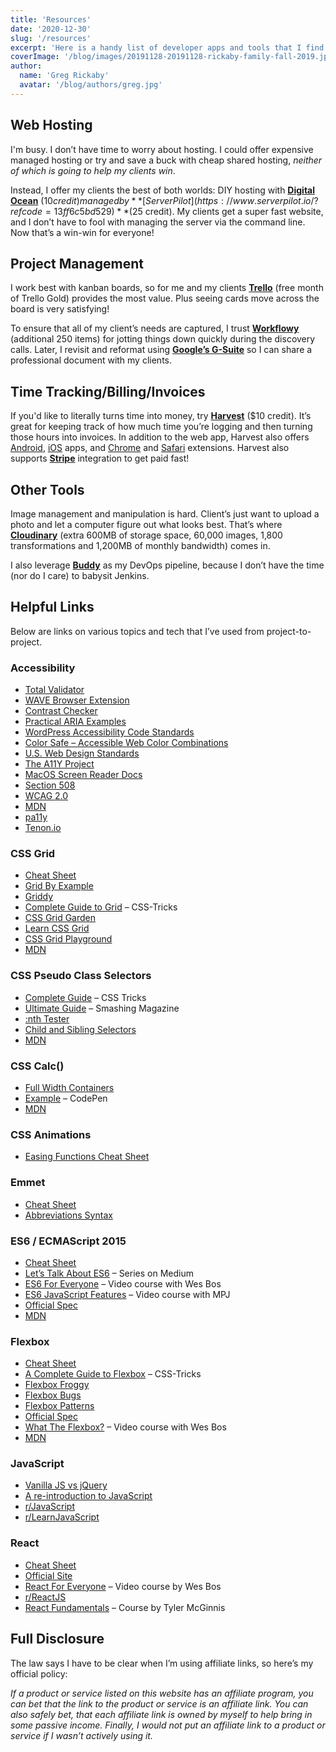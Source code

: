 ```yaml
---
title: 'Resources'
date: '2020-12-30'
slug: '/resources'
excerpt: 'Here is a handy list of developer apps and tools that I find helpful.'
coverImage: '/blog/images/20191128-20191128-rickaby-family-fall-2019.jpg'
author:
  name: 'Greg Rickaby'
  avatar: '/blog/authors/greg.jpg'
---
```


## Web Hosting

I'm busy. I don’t have time to worry about hosting. I could offer expensive managed hosting or try and save a buck with cheap shared hosting, _neither of which is going to help my clients win_.

Instead, I offer my clients the best of both worlds: DIY hosting with [**Digital Ocean**](https://m.do.co/c/94370f7c93dc) ($10 credit) managed by **[ServerPilot](https://www.serverpilot.io/?refcode=13ff6c5bd529)** ($25 credit). My clients get a super fast website, and I don’t have to fool with managing the server via the command line. Now that’s a win-win for everyone!

## Project Management

I work best with kanban boards, so for me and my clients **[Trello](https://trello.com/gregrickaby/recommend)** (free month of Trello Gold) provides the most value. Plus seeing cards move across the board is very satisfying!

To ensure that all of my client’s needs are captured, I trust **[Workflowy](https://workflowy.com/invite/3d73985c)** (additional 250 items) for jotting things down quickly during the discovery calls. Later, I revisit and reformat using **[Google’s G-Suite](https://gsuite.google.com/solutions/small-business/)** so I can share a professional document with my clients.

## Time Tracking/Billing/Invoices

If you'd like to literally turns time into money, try **[Harvest](http://try.hrv.st/1-093732)** ($10 credit). It’s great for keeping track of how much time you’re logging and then turning those hours into invoices. In addition to the web app, Harvest also offers [Android](https://www.getharvest.com/apps-and-integrations/android), [iOS](https://www.getharvest.com/apps-and-integrations/iphone) apps, and [Chrome](https://www.getharvest.com/apps-and-integrations/chrome) and [Safari](https://www.getharvest.com/apps-and-integrations/safari) extensions. Harvest also supports **[Stripe](https://stripe.com)** integration to get paid fast!

## Other Tools

Image management and manipulation is hard. Client’s just want to upload a photo and let a computer figure out what looks best. That’s where **[Cloudinary](https://cloudinary.com/invites/lpov9zyyucivvxsnalc5/sdmwtcmx0150uau2kixo)** (extra 600MB of storage space, 60,000 images, 1,800 transformations and 1,200MB of monthly bandwidth) comes in.

I also leverage **[Buddy](https://buddy.works)** as my DevOps pipeline, because I don’t have the time (nor do I care) to babysit Jenkins.

## Helpful Links

Below are links on various topics and tech that I’ve used from project-to-project.

### Accessibility

- [Total Validator](https://www.totalvalidator.com/)
- [WAVE Browser Extension](http://wave.webaim.org/extension/)
- [Contrast Checker](http://contrastchecker.com/)
- [Practical ARIA Examples](http://heydonworks.com/practical_aria_examples/)
- [WordPress Accessibility Code Standards](https://make.wordpress.org/core/handbook/best-practices/coding-standards/accessibility-coding-standards/)
- [Color Safe – Accessible Web Color Combinations](http://colorsafe.co/)
- [U.S. Web Design Standards](https://playbook.cio.gov/designstandards/getting-started/)
- [The A11Y Project](http://a11yproject.com/)
- [MacOS Screen Reader Docs](https://help.apple.com/voiceover/info/guide/10.12/)
- [Section 508](https://www.section508.gov/content/learn/standards/quick-reference-guide#1194.22)
- [WCAG 2.0](https://www.w3.org/TR/WCAG20/)
- [MDN](https://developer.mozilla.org/en-US/docs/Web/Accessibility)
- [pa11y](https://github.com/pa11y/pa11y)
- [Tenon.io](https://tenon.io/)

### CSS Grid

- [Cheat Sheet](https://alialaa.github.io/css-grid-cheat-sheet/)
- [Grid By Example](https://gridbyexample.com/)
- [Griddy](http://griddy.io/)
- [Complete Guide to Grid](https://css-tricks.com/snippets/css/complete-guide-grid/) – CSS-Tricks
- [CSS Grid Garden](http://cssgridgarden.com/)
- [Learn CSS Grid](http://learncssgrid.com/)
- [CSS Grid Playground](https://www.cssgridplayground.com/)
- [MDN](https://developer.mozilla.org/en-US/docs/Web/CSS/CSS_Grid_Layout)

### CSS Pseudo Class Selectors

- [Complete Guide](https://css-tricks.com/pseudo-class-selectors/) – CSS Tricks
- [Ultimate Guide](https://www.smashingmagazine.com/2016/05/an-ultimate-guide-to-css-pseudo-classes-and-pseudo-elements/) – Smashing Magazine
- [:nth Tester](https://css-tricks.com/examples/nth-child-tester/)
- [Child and Sibling Selectors](https://css-tricks.com/child-and-sibling-selectors/)
- [MDN](https://developer.mozilla.org/en-US/docs/Web/CSS/CSS_Selectors/Using_the_:target_pseudo-class_in_selectors)

### CSS Calc()

- [Full Width Containers](https://css-tricks.com/full-width-containers-limited-width-parents/)
- [Example](https://codepen.io/gregrickaby/pen/XdxxLL) – CodePen
- [MDN](https://developer.mozilla.org/en-US/docs/Web/CSS/calc)

### CSS Animations

- [Easing Functions Cheat Sheet](http://easings.net/)

### Emmet

- [Cheat Sheet](https://docs.emmet.io/cheat-sheet/)
- [Abbreviations Syntax](https://docs.emmet.io/abbreviations/syntax/)

### ES6 / ECMAScript 2015

- [Cheat Sheet](https://github.com/DrkSephy/es6-cheatsheet/blob/master/README.md)
- [Let’s Talk About ES6](https://medium.com/ecmascript-2015) – Series on Medium
- [ES6 For Everyone](https://es6.io/) – Video course with Wes Bos
- [ES6 JavaScript Features](https://www.youtube.com/playlist?list=PL0zVEGEvSaeHJppaRLrqjeTPnCH6vw-sm) – Video course with MPJ
- [Official Spec](https://www.ecma-international.org/ecma-262/6.0/index.html)
- [MDN](https://developer.mozilla.org/en-US/docs/Web/JavaScript/New_in_JavaScript/ECMAScript_2015_support_in_Mozilla)

### Flexbox

- [Cheat Sheet](http://jonibologna.com/content/images/flexboxsheet.pdf)
- [A Complete Guide to Flexbox](https://css-tricks.com/snippets/css/a-guide-to-flexbox/) – CSS-Tricks
- [Flexbox Froggy](https://flexboxfroggy.com/)
- [Flexbox Bugs](https://github.com/philipwalton/flexbugs)
- [Flexbox Patterns](http://www.flexboxpatterns.com/home)
- [Official Spec](https://www.w3.org/TR/css-flexbox-1/)
- [What The Flexbox?](https://flexbox.io/#/view/npSH1_7w89k) – Video course with Wes Bos
- [MDN](https://developer.mozilla.org/en-US/docs/Web/CSS/CSS_Flexible_Box_Layout)

### JavaScript

- [Vanilla JS vs jQuery](https://gist.github.com/gregrickaby/5d3bc24e60d272bb74255cfdb7828f41)
- [A re-introduction to JavaScript](https://developer.mozilla.org/en-US/docs/Web/JavaScript/A_re-introduction_to_JavaScript)
- [r/JavaScript](https://www.reddit.com/r/javascript/)
- [r/LearnJavaScript](https://www.reddit.com/r/learnjavascript/)

### React

- [Cheat Sheet](http://ricostacruz.com/cheatsheets/react.html)
- [Official Site](https://facebook.github.io/react/)
- [React For Everyone](https://reactforbeginners.com/) – Video course by Wes Bos
- [r/ReactJS](https://www.reddit.com/r/reactjs/)
- [React Fundamentals](https://tylermcginnis.com/courses/react-fundamentals/) – Course by Tyler McGinnis

## Full Disclosure

The law says I have to be clear when I’m using affiliate links, so here’s my official policy:

_If a product or service listed on this website has an affiliate program, you can bet that the link to the product or service is an affiliate link. You can also safely bet, that each affiliate link is owned by myself to help bring in some passive income. Finally, I would not put an affiliate link to a product or service if I wasn’t actively using it._
